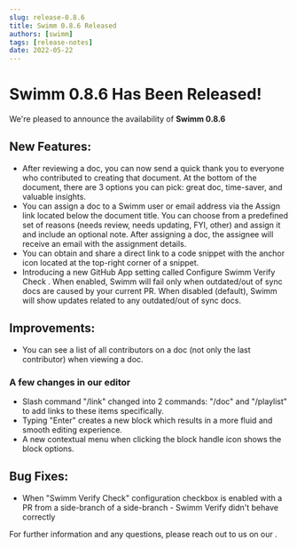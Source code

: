 ```yaml
---
slug: release-0.8.6
title: Swimm 0.8.6 Released
authors: [swimm] 
tags: [release-notes]
date: 2022-05-22
---
```


# Swimm 0.8.6 Has Been Released!

We're pleased to announce the availability of **Swimm 0.8.6**<SwimmMoji text="release"/>

<SwimmReleaseBlogPost version="0.8.6" />

<SwimmReleaseVideo version="0.8.6" />

## New Features:
- After reviewing a doc, you can now send a quick thank you to everyone who contributed to creating that document. At the bottom of the document, there are 3 options you can pick: great doc, time-saver, and valuable insights. 
- You can assign a doc to a Swimm user or email address via the Assign link located below the document title. You can choose from a predefined set of reasons (needs review, needs updating, FYI, other) and assign it and include an optional note. After assigning a doc, the assignee will receive an email with the assignment details.
- You can obtain and share a direct link to a code snippet with the anchor icon located at the top-right corner of a snippet.
- Introducing a new GitHub App setting called Configure Swimm Verify Check . When enabled, Swimm will fail only when outdated/out of sync docs are caused by your current PR. When disabled (default), Swimm will show updates related to any outdated/out of sync docs. 

## Improvements:
 - You can see a list of all contributors on a doc (not only the last contributor) when viewing a doc. 
### A few changes in our editor
- Slash command "/link" changed into 2 commands: "/doc" and "/playlist" to add links to these items specifically. 
- Typing "Enter" creates a new block which results in a more fluid and smooth editing experience.
- A new contextual menu when clicking the block handle icon shows the block options.

## Bug Fixes:
 - When "Swimm Verify Check" configuration checkbox is enabled with a PR from a side-branch of a side-branch - Swimm Verify didn't behave correctly


For further information and any questions, please reach out to us on our <SwimmLink target="slack" />.

<SwimmReleaseTweet version="0.8.6" />
